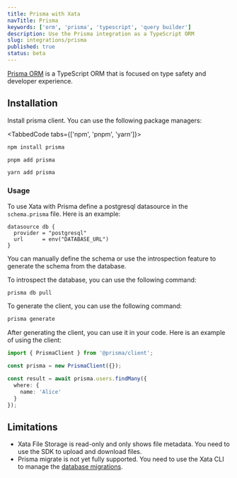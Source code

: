 ```yaml
---
title: Prisma with Xata
navTitle: Prisma
keywords: ['orm', 'prisma', 'typescript', 'query builder']
description: Use the Prisma integration as a TypeScript ORM
slug: integrations/prisma
published: true
status: beta
---
```


[Prisma ORM](https://www.prisma.io/orm) is a TypeScript ORM that is focused on type safety and developer experience.

<DocsEnablePostgres docsLink={true} />

## Installation

Install prisma client. You can use the following package managers:

<TabbedCode tabs={['npm', 'pnpm', 'yarn']}>
```sh
npm install prisma
```

```sh
pnpm add prisma
```

```sh
yarn add prisma
```

</TabbedCode>

### Usage

To use Xata with Prisma define a postgresql datasource in the `schema.prisma` file. Here is an example:

```prisma
datasource db {
  provider = "postgresql"
  url      = env("DATABASE_URL")
}
```

You can manually define the schema or use the introspection feature to generate the schema from the database.

To introspect the database, you can use the following command:

```sh
prisma db pull
```

To generate the client, you can use the following command:

```sh
prisma generate
```

After generating the client, you can use it in your code. Here is an example of using the client:

```ts
import { PrismaClient } from '@prisma/client';

const prisma = new PrismaClient({});

const result = await prisma.users.findMany({
  where: {
    name: 'Alice'
  }
});
```

## Limitations

- Xata File Storage is read-only and only shows file metadata. You need to use the SDK to upload and download files.
- Prisma migrate is not yet fully supported. You need to use the Xata CLI to manage the [database migrations](/docs/migrations).

